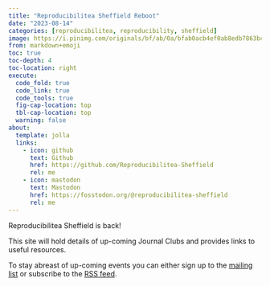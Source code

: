 ```yaml
---
title: "Reproducibilitea Sheffield Reboot"
date: "2023-08-14"
categories: [reproducibilitea, reproducibility, sheffield]
image: https://i.pinimg.com/originals/bf/ab/0a/bfab0acb4ef0ab8edb7863bcfddd0a7c.jpg
from: markdown+emoji
toc: true
toc-depth: 4
toc-location: right
execute:
  code_fold: true
  code_link: true
  code_tools: true
  fig-cap-location: top
  tbl-cap-location: top
  warning: false
about:
  template: jolla
  links:
    - icon: github
      text: Github
      href: https://github.com/Reproducibilitea-Sheffield
      rel: me
    - icon: mastodon
      text: Mastodon
      href: https://fosstodon.org/@reproducibilitea-sheffield
      rel: me
---
```


Reproducibilitea Sheffield is back!

This site will hold details of up-coming Journal Clubs and provides links to useful resources.

To stay abreast of up-coming events you can either sign up to the [mailing
list](https://groups.google.com/a/sheffield.ac.uk/g/reproducibilitea) or subscribe to the [RSS
feed](https://reproducibilitea-sheffield.github.io/index.xml).
